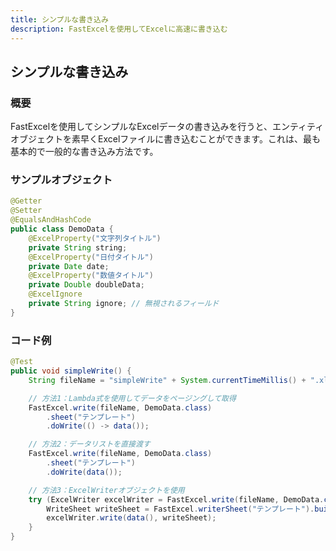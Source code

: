 ```yaml
---
title: シンプルな書き込み
description: FastExcelを使用してExcelに高速に書き込む
---
```

## シンプルな書き込み

### 概要
FastExcelを使用してシンプルなExcelデータの書き込みを行うと、エンティティオブジェクトを素早くExcelファイルに書き込むことができます。これは、最も基本的で一般的な書き込み方法です。

### サンプルオブジェクト

```java
@Getter
@Setter
@EqualsAndHashCode
public class DemoData {
    @ExcelProperty("文字列タイトル")
    private String string;
    @ExcelProperty("日付タイトル")
    private Date date;
    @ExcelProperty("数値タイトル")
    private Double doubleData;
    @ExcelIgnore
    private String ignore; // 無視されるフィールド
}
```

### コード例

```java
@Test
public void simpleWrite() {
    String fileName = "simpleWrite" + System.currentTimeMillis() + ".xlsx";

    // 方法1：Lambda式を使用してデータをページングして取得
    FastExcel.write(fileName, DemoData.class)
        .sheet("テンプレート")
        .doWrite(() -> data());

    // 方法2：データリストを直接渡す
    FastExcel.write(fileName, DemoData.class)
        .sheet("テンプレート")
        .doWrite(data());

    // 方法3：ExcelWriterオブジェクトを使用
    try (ExcelWriter excelWriter = FastExcel.write(fileName, DemoData.class).build()) {
        WriteSheet writeSheet = FastExcel.writerSheet("テンプレート").build();
        excelWriter.write(data(), writeSheet);
    }
}
```